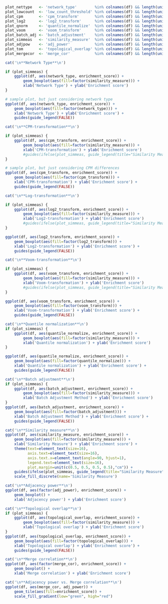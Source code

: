 ```r
plot_nettype   <- 'network_type'        %in% colnames(df) && length(unique(df$network_type)) > 1
plot_lowcount  <- 'low_count_threshold' %in% colnames(df) && length(unique(df$low_count_threshold)) > 1
plot_cpm       <- 'cpm_transform'       %in% colnames(df) && length(unique(df$cpm_transform)) > 1
plot_log2      <- 'log2_transform'      %in% colnames(df) && length(unique(df$log2_transform)) > 1
plot_qnorm     <- 'quantile_normalize'  %in% colnames(df) && length(unique(df$quantile_normalize)) > 1
plot_voom      <- 'voom_transform'      %in% colnames(df) && length(unique(df$voom_transform)) > 1
plot_batch_adj <- 'batch_adjustment'    %in% colnames(df) && length(unique(df$batch_adjustment)) > 1
plot_simmeas   <- 'similarity_measure'  %in% colnames(df) && length(unique(df$similarity_measure)) > 1
plot_adjpow    <- 'adj_power'           %in% colnames(df) && length(unique(df$adj_power)) > 1
plot_tom       <- 'topological_overlap' %in% colnames(df) && length(unique(df$topological_overlap)) > 1
plot_mergecor  <- 'merge_cor'           %in% colnames(df) && length(unique(df$merge_cor)) > 1
```

```r
cat('\n**Network Type**\n')

if (plot_simmeas) {
    ggplot(df, aes(network_type, enrichment_score)) + 
        geom_boxplot(aes(fill=factor(similarity_measure))) +
        xlab('Network Type') + ylab('Enrichment score')
}

# sample plot, but just considering network type
ggplot(df, aes(network_type, enrichment_score)) + 
    geom_boxplot(aes(fill=factor(network_type))) +
    xlab('Network Type') + ylab('Enrichment score') +
    guides(guide_legend(FALSE))

```

```r
cat('\n**CPM-transformation**\n')

if (plot_simmeas) {
    ggplot(df, aes(cpm_transform, enrichment_score)) + 
        geom_boxplot(aes(fill=factor(similarity_measure))) +
        xlab('CPM-transformation') + ylab('Enrichment score')
        #guides(ifelse(plot_simmeas, guide_legend(title="Similarity Measure"), FALSE))
}

# sample plot, but just considering CPM differences
ggplot(df, aes(cpm_transform, enrichment_score)) + 
    geom_boxplot(aes(fill=factor(cpm_transform))) +
    xlab('CPM-transformation') + ylab('Enrichment score') +
    guides(guide_legend(FALSE))

```


```r
cat('\n**Log-transformation**\n')

if (plot_simmeas) {
    ggplot(df, aes(log2_transform, enrichment_score)) + 
        geom_boxplot(aes(fill=factor(similarity_measure))) +
        xlab('Log2-transformation') + ylab('Enrichment score')
        #guides(ifelse(plot_simmeas, guide_legend(title="Similarity Measure"), FALSE))
}

ggplot(df, aes(log2_transform, enrichment_score)) + 
    geom_boxplot(aes(fill=factor(log2_transform))) +
    xlab('Log2-transformation') + ylab('Enrichment score') +
    guides(guide_legend(FALSE))
```


```r
cat('\n**Voom-transformation**\n')

if (plot_simmeas) {
    ggplot(df, aes(voom_transform, enrichment_score)) + 
        geom_boxplot(aes(fill=factor(similarity_measure))) +
        xlab('Voom-transformation') + ylab('Enrichment score')
        #guides(ifelse(plot_simmeas, guide_legend(title="Similarity Measure"), FALSE))
}

ggplot(df, aes(voom_transform, enrichment_score)) + 
    geom_boxplot(aes(fill=factor(voom_transform))) +
    xlab('Voom-transformation') + ylab('Enrichment score') +
    guides(guide_legend(FALSE))
```

```r
cat('\n**Quantile normalization**\n')
if (plot_simmeas) {
    ggplot(df, aes(quantile_normalize, enrichment_score)) + 
        geom_boxplot(aes(fill=factor(similarity_measure))) +
        xlab('Quantile normalization') + ylab('Enrichment score')
}

ggplot(df, aes(quantile_normalize, enrichment_score)) + 
    geom_boxplot(aes(fill=factor(quantile_normalize))) +
    xlab('Quantile normalization') + ylab('Enrichment score') +
    guides(guide_legend(FALSE))
```

```r
cat('\n**Batch adjustment**\n')
if (plot_simmeas) {
    ggplot(df, aes(batch_adjustment, enrichment_score)) + 
        geom_boxplot(aes(fill=factor(similarity_measure))) +
        xlab('Batch Adjustment Method') + ylab('Enrichment score')
}
ggplot(df, aes(batch_adjustment, enrichment_score)) + 
    geom_boxplot(aes(fill=factor(batch_adjustment))) +
    xlab('Batch Adjustment Method') + ylab('Enrichment score') +
    guides(guide_legend(FALSE))
```

```r
cat('\n**Similarity measure**\n')
ggplot(df, aes(similarity_measure, enrichment_score)) + 
    geom_boxplot(aes(fill=factor(similarity_measure))) +
    xlab('Similarity Measure') + ylab('Enrichment score') +
    theme(text=element_text(size=16),
          axis.text=element_text(size=16),
          axis.text.x=element_text(angle=90, hjust=1),
          legend.text=element_text(size=16),
          plot.margin=unit(c(0.5, 0.5, 0.5, 0.5),"cm")) +
    guides(ifelse(plot_simmeas, guide_legend(title="Similarity Measure"), FALSE)) +
    scale_fill_discrete(name='Similarity Measure')
```

```r
cat('\n**Adjacency power**\n')
ggplot(df, aes(factor(adj_power), enrichment_score)) + 
    geom_boxplot() +
    xlab('Adjacency power') + ylab('Enrichment score')
```

```r
cat('\n**Topological overlap**\n')
if (plot_simmeas) {
    ggplot(df, aes(topological_overlap, enrichment_score)) + 
        geom_boxplot(aes(fill=factor(similarity_measure))) +
        xlab('Topological overlap') + ylab('Enrichment score')
}
ggplot(df, aes(topological_overlap, enrichment_score)) + 
    geom_boxplot(aes(fill=factor(topological_overlap))) +
    xlab('Topological overlap') + ylab('Enrichment score') +
    guides(guide_legend(FALSE))
```

```r
cat('\n**Merge correlation**\n')
ggplot(df, aes(factor(merge_cor), enrichment_score)) + 
    geom_boxplot() +
    xlab('Merge correlation') + ylab('Enrichment score')
```

```r
cat('\n**Adjacency power vs. Merge correlation**\n')
ggplot(df, aes(merge_cor, adj_power)) + 
    geom_tile(aes(fill=enrichment_score)) +
    scale_fill_gradient(low="green", high="red")
```
